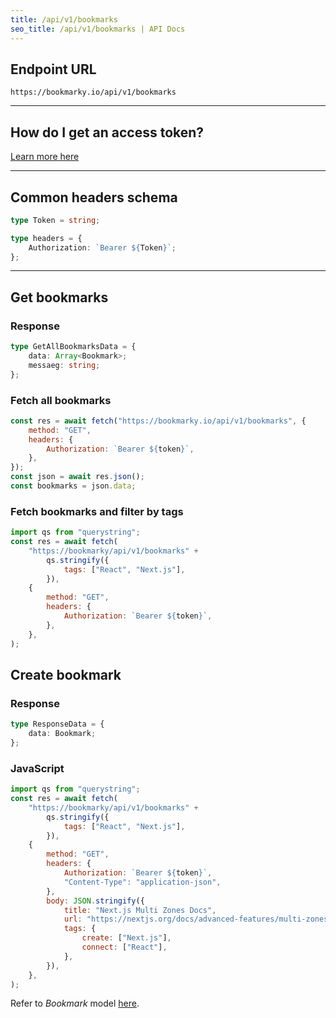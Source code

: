 ```yaml
---
title: /api/v1/bookmarks
seo_title: /api/v1/bookmarks | API Docs
---
```


## Endpoint URL

```
https://bookmarky.io/api/v1/bookmarks
```

---

## How do I get an access token?

[Learn more here](/docs/generating-tokens)

---

## Common headers schema

```ts
type Token = string;

type headers = {
	Authorization: `Bearer ${Token}`;
};
```

---

## Get bookmarks

### Response

```ts
type GetAllBookmarksData = {
	data: Array<Bookmark>;
	messaeg: string;
};
```

### Fetch all bookmarks

```js
const res = await fetch("https://bookmarky.io/api/v1/bookmarks", {
	method: "GET",
	headers: {
		Authorization: `Bearer ${token}`,
	},
});
const json = await res.json();
const bookmarks = json.data;
```

### Fetch bookmarks and filter by tags

```js
import qs from "querystring";
const res = await fetch(
	"https://bookmarky/api/v1/bookmarks" +
		qs.stringify({
			tags: ["React", "Next.js"],
		}),
	{
		method: "GET",
		headers: {
			Authorization: `Bearer ${token}`,
		},
	},
);
```

## Create bookmark

### Response

```ts
type ResponseData = {
	data: Bookmark;
};
```

### JavaScript

```js
import qs from "querystring";
const res = await fetch(
	"https://bookmarky/api/v1/bookmarks" +
		qs.stringify({
			tags: ["React", "Next.js"],
		}),
	{
		method: "GET",
		headers: {
			Authorization: `Bearer ${token}`,
			"Content-Type": "application-json",
		},
		body: JSON.stringify({
			title: "Next.js Multi Zones Docs",
			url: "https://nextjs.org/docs/advanced-features/multi-zones",
			tags: {
				create: ["Next.js"],
				connect: ["React"],
			},
		}),
	},
);
```

Refer to _Bookmark_ model [here](/docs/models#bookmark).
